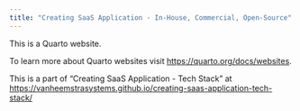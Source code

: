 ```yaml
---
title: "Creating SaaS Application - In-House, Commercial, Open-Source"
---
```


This is a Quarto website.

To learn more about Quarto websites visit <https://quarto.org/docs/websites>.

This is a part of "Creating SaaS Application - Tech Stack" at <https://vanheemstrasystems.github.io/creating-saas-application-tech-stack/>
